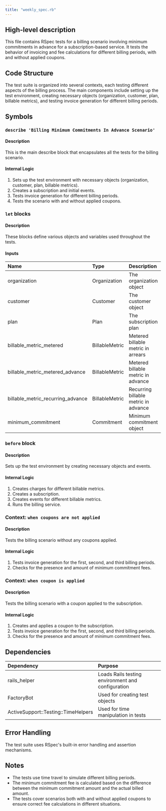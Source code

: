```yaml
---
title: "weekly_spec.rb"
---
```


## High-level description
This file contains RSpec tests for a billing scenario involving minimum commitments in advance for a subscription-based service. It tests the behavior of invoicing and fee calculations for different billing periods, with and without applied coupons.

## Code Structure
The test suite is organized into several contexts, each testing different aspects of the billing process. The main components include setting up the test environment, creating necessary objects (organization, customer, plan, billable metrics), and testing invoice generation for different billing periods.

## Symbols

### `describe 'Billing Minimum Commitments In Advance Scenario'`
#### Description
This is the main describe block that encapsulates all the tests for the billing scenario.

#### Internal Logic
1. Sets up the test environment with necessary objects (organization, customer, plan, billable metrics).
2. Creates a subscription and initial events.
3. Tests invoice generation for different billing periods.
4. Tests the scenario with and without applied coupons.

### `let` blocks
#### Description
These blocks define various objects and variables used throughout the tests.

#### Inputs
| Name | Type | Description |
|:-----|:-----|:------------|
| organization | Organization | The organization object |
| customer | Customer | The customer object |
| plan | Plan | The subscription plan |
| billable_metric_metered | BillableMetric | Metered billable metric in arrears |
| billable_metric_metered_advance | BillableMetric | Metered billable metric in advance |
| billable_metric_recurring_advance | BillableMetric | Recurring billable metric in advance |
| minimum_commitment | Commitment | Minimum commitment object |

### `before` block
#### Description
Sets up the test environment by creating necessary objects and events.

#### Internal Logic
1. Creates charges for different billable metrics.
2. Creates a subscription.
3. Creates events for different billable metrics.
4. Runs the billing service.

### Context: `when coupons are not applied`
#### Description
Tests the billing scenario without any coupons applied.

#### Internal Logic
1. Tests invoice generation for the first, second, and third billing periods.
2. Checks for the presence and amount of minimum commitment fees.

### Context: `when coupon is applied`
#### Description
Tests the billing scenario with a coupon applied to the subscription.

#### Internal Logic
1. Creates and applies a coupon to the subscription.
2. Tests invoice generation for the first, second, and third billing periods.
3. Checks for the presence and amount of minimum commitment fees.

## Dependencies
| Dependency | Purpose |
|:-----------|:--------|
| rails_helper | Loads Rails testing environment and configuration |
| FactoryBot | Used for creating test objects |
| ActiveSupport::Testing::TimeHelpers | Used for time manipulation in tests |

## Error Handling
The test suite uses RSpec's built-in error handling and assertion mechanisms.

## Notes
- The tests use time travel to simulate different billing periods.
- The minimum commitment fee is calculated based on the difference between the minimum commitment amount and the actual billed amount.
- The tests cover scenarios both with and without applied coupons to ensure correct fee calculations in different situations.